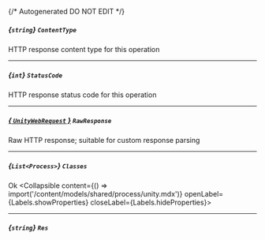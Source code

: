 {/* Autogenerated DO NOT EDIT  */}

##### *{`string`}* `ContentType`
HTTP response content type for this operation

---
##### *{`int`}* `StatusCode`
HTTP response status code for this operation

---
##### [*{ `UnityWebRequest` }*](https://docs.unity3d.com/2021.3/Documentation/ScriptReference/Networking.UnityWebRequest.html) `RawResponse`
Raw HTTP response; suitable for custom response parsing

---
##### *{`List<Process>`}* `Classes`
Ok
<Collapsible content={() => import('/content/models/shared/process/unity.mdx')} openLabel={Labels.showProperties} closeLabel={Labels.hideProperties}>
</Collapsible>

---
##### *{`string`}* `Res`


